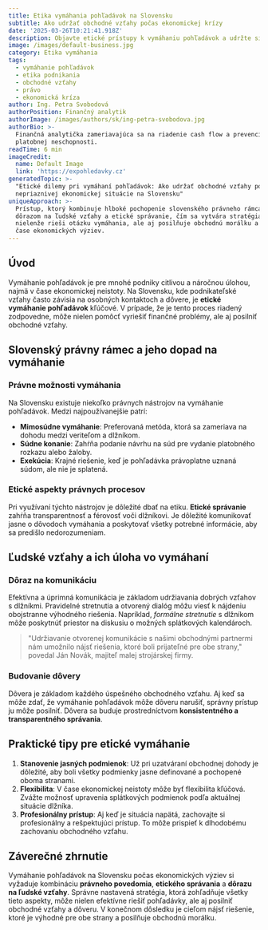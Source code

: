 ```yaml
---
title: Etika vymáhania pohľadávok na Slovensku
subtitle: Ako udržať obchodné vzťahy počas ekonomickej krízy
date: '2025-03-26T10:21:41.918Z'
description: Objavte etické prístupy k vymáhaniu pohľadávok a udržte si obchodné vzťahy.
image: /images/default-business.jpg
category: Etika vymáhania
tags:
  - vymáhanie pohľadávok
  - etika podnikania
  - obchodné vzťahy
  - právo
  - ekonomická kríza
author: Ing. Petra Svobodová
authorPosition: Finančný analytik
authorImage: /images/authors/sk/ing-petra-svobodova.jpg
authorBio: >-
  Finančná analytička zameriavajúca sa na riadenie cash flow a prevenciu
  platobnej neschopnosti.
readTime: 6 min
imageCredit:
  name: Default Image
  link: 'https://expohledavky.cz'
generatedTopic: >-
  "Etické dilemy pri vymáhaní pohľadávok: Ako udržať obchodné vzťahy počas
  nepriaznivej ekonomickej situácie na Slovensku"
uniqueApproach: >-
  Prístup, ktorý kombinuje hlboké pochopenie slovenského právneho rámca s
  dôrazom na ľudské vzťahy a etické správanie, čím sa vytvára stratégia, ktorá
  nielenže rieši otázku vymáhania, ale aj posilňuje obchodnú morálku a dôveru v
  čase ekonomických výziev.
---
```


## Úvod

Vymáhanie pohľadávok je pre mnohé podniky citlivou a náročnou úlohou, najmä v čase ekonomickej neistoty. Na Slovensku, kde podnikateľské vzťahy často závisia na osobných kontaktoch a dôvere, je **etické vymáhanie pohľadávok** kľúčové. V prípade, že je tento proces riadený zodpovedne, môže nielen pomôcť vyriešiť finančné problémy, ale aj posilniť obchodné vzťahy.

## Slovenský právny rámec a jeho dopad na vymáhanie

### Právne možnosti vymáhania

Na Slovensku existuje niekoľko právnych nástrojov na vymáhanie pohľadávok. Medzi najpoužívanejšie patrí:

- **Mimosúdne vymáhanie**: Preferovaná metóda, ktorá sa zameriava na dohodu medzi veriteľom a dlžníkom.
- **Súdne konanie**: Zahŕňa podanie návrhu na súd pre vydanie platobného rozkazu alebo žaloby.
- **Exekúcia**: Krajné riešenie, keď je pohľadávka právoplatne uznaná súdom, ale nie je splatená.

### Etické aspekty právnych procesov

Pri využívaní týchto nástrojov je dôležité dbať na etiku. **Etické správanie** zahŕňa transparentnosť a férovosť voči dlžníkovi. Je dôležité komunikovať jasne o dôvodoch vymáhania a poskytovať všetky potrebné informácie, aby sa predišlo nedorozumeniam.

## Ľudské vzťahy a ich úloha vo vymáhaní

### Dôraz na komunikáciu

Efektívna a úprimná komunikácia je základom udržiavania dobrých vzťahov s dlžníkmi. Pravidelné stretnutia a otvorený dialóg môžu viesť k nájdeniu obojstranne výhodného riešenia. Napríklad, *formálne stretnutie* s dlžníkom môže poskytnúť priestor na diskusiu o možných splátkových kalendároch.

> "Udržiavanie otvorenej komunikácie s našimi obchodnými partnermi nám umožnilo nájsť riešenia, ktoré boli prijateľné pre obe strany," povedal Ján Novák, majiteľ malej strojárskej firmy.

### Budovanie dôvery

Dôvera je základom každého úspešného obchodného vzťahu. Aj keď sa môže zdať, že vymáhanie pohľadávok môže dôveru narušiť, správny prístup ju môže posilniť. Dôvera sa buduje prostredníctvom **konsistentného a transparentného správania**.

## Praktické tipy pre etické vymáhanie

1. **Stanovenie jasných podmienok**: Už pri uzatváraní obchodnej dohody je dôležité, aby boli všetky podmienky jasne definované a pochopené oboma stranami.
2. **Flexibilita**: V čase ekonomickej neistoty môže byť flexibilita kľúčová. Zvážte možnosť upravenia splátkových podmienok podľa aktuálnej situácie dlžníka.
3. **Profesionálny prístup**: Aj keď je situácia napätá, zachovajte si profesionálny a rešpektujúci prístup. To môže prispieť k dlhodobému zachovaniu obchodného vzťahu.

## Záverečné zhrnutie

Vymáhanie pohľadávok na Slovensku počas ekonomických výziev si vyžaduje kombináciu **právneho povedomia**, **etického správania** a **dôrazu na ľudské vzťahy**. Správne nastavená stratégia, ktorá zohľadňuje všetky tieto aspekty, môže nielen efektívne riešiť pohľadávky, ale aj posilniť obchodné vzťahy a dôveru. V konečnom dôsledku je cieľom nájsť riešenie, ktoré je výhodné pre obe strany a posilňuje obchodnú morálku.
